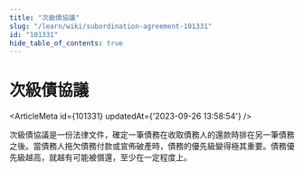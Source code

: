 ```yaml
---
title: "次級債協議"
slug: "/learn/wiki/subordination-agreement-101331"
id: "101331"
hide_table_of_contents: true
---
```



# 次級債協議

<ArticleMeta id={101331} updatedAt={'2023-09-26 13:58:54'} />
<div className='border-solid border-b border-t-0 my-4 border-[var(--ifm-color-gray-300)]' />

次級債協議是一份法律文件，確定一筆債務在收取債務人的還款時排在另一筆債務之後。當債務人拖欠債務付款或宣佈破產時，債務的優先級變得極其重要。債務優先級越高，就越有可能被償還，至少在一定程度上。
